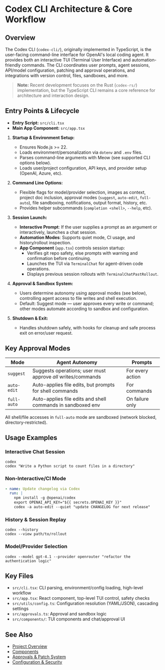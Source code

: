 # Codex CLI Architecture & Core Workflow

## Overview

The Codex CLI (`codex-cli/`), originally implemented in TypeScript, is the user-facing command-line interface for OpenAI's local coding agent. It provides both an interactive TUI (Terminal User Interface) and automation-friendly commands. The CLI coordinates user prompts, agent sessions, API/model configuration, patching and approval operations, and integrations with version control, files, sandboxes, and more.

> **Note:** Recent development focuses on the Rust (`codex-rs/`) implementation, but the TypeScript CLI remains a core reference for architecture and interaction design.

## Entry Points & Lifecycle

- **Entry Script:** `src/cli.tsx`
- **Main App Component:** `src/app.tsx`

1. **Startup & Environment Setup:**
   - Ensures Node.js >= 22.
   - Loads environment/personalization via `dotenv` and `.env` files.
   - Parses command-line arguments with Meow (see supported CLI options below).
   - Loads user/project configuration, API keys, and provider setup (OpenAI, Azure, etc).

2. **Command Line Options:**
   - Flexible flags for model/provider selection, images as context, project doc inclusion, approval modes (`suggest`, `auto-edit`, `full-auto`), file sandboxing, notifications, output format, history, etc.
   - Provides helper subcommands (`completion <shell>`, `--help`, etc).

3. **Session Launch:**
   - **Interactive Prompt**: If the user supplies a prompt as an argument or interactively, launches a chat session.
   - **Automation Modes**: Supports quiet mode, CI usage, and history/rollout inspection.
   - **App Component** (`app.tsx`) controls session startup:
      - Verifies git repo safety, else prompts with warning and confirmation before continuing.
      - Launches the TUI via `TerminalChat` for agent-driven code operations.
      - Displays previous session rollouts with `TerminalChatPastRollout`.

4. **Approval & Sandbox System:**
   - Users determine autonomy using approval modes (see below), controlling agent access to file writes and shell execution.
   - Default: Suggest mode — user approves every write or command; other modes automate according to sandbox and configuration.

5. **Shutdown & Exit:**
   - Handles shutdown safely, with hooks for cleanup and safe process exit on error/user request.

## Key Approval Modes

| Mode          | Agent Autonomy                                                   | Prompts            |
| ------------- | ---------------------------------------------------------------- | ------------------ |
| `suggest`     | Suggests operations; user must approve *all* writes/commands     | For every action   |
| `auto-edit`   | Auto-applies file edits, but prompts for shell commands          | For commands       |
| `full-auto`   | Auto-applies file edits and shell commands in sandboxed env      | On failure only    |

All shell/file accesses in `full-auto` mode are sandboxed (network blocked, directory-restricted).

## Usage Examples

### Interactive Chat Session
```shell
codex
codex "Write a Python script to count files in a directory"
```

### Non-Interactive/CI Mode
```yaml
- name: Update changelog via Codex
  run: |
    npm install -g @openai/codex
    export OPENAI_API_KEY="${{ secrets.OPENAI_KEY }}"
    codex -a auto-edit --quiet "update CHANGELOG for next release"
```

### History & Session Replay
```shell
codex --history
codex --view path/to/rollout
```

### Model/Provider Selection
```shell
codex --model gpt-4.1 --provider openrouter "refactor the authentication logic"
```

## Key Files
- `src/cli.tsx`: CLI parsing, environment/config loading, high-level workflow
- `src/app.tsx`: React component, top-level TUI control, safety checks
- `src/utils/config.ts`: Configuration resolution (YAML/JSON), cascading settings
- `src/approvals.ts`: Approval and sandbox logic
- `src/components/`: TUI components and chat/approval UI

## See Also
- [Project Overview](./index.mdx)
- [Components](./components.mdx)
- [Approvals & Patch System](./patch-approval.mdx)
- [Configuration & Security](./configuration.mdx)
